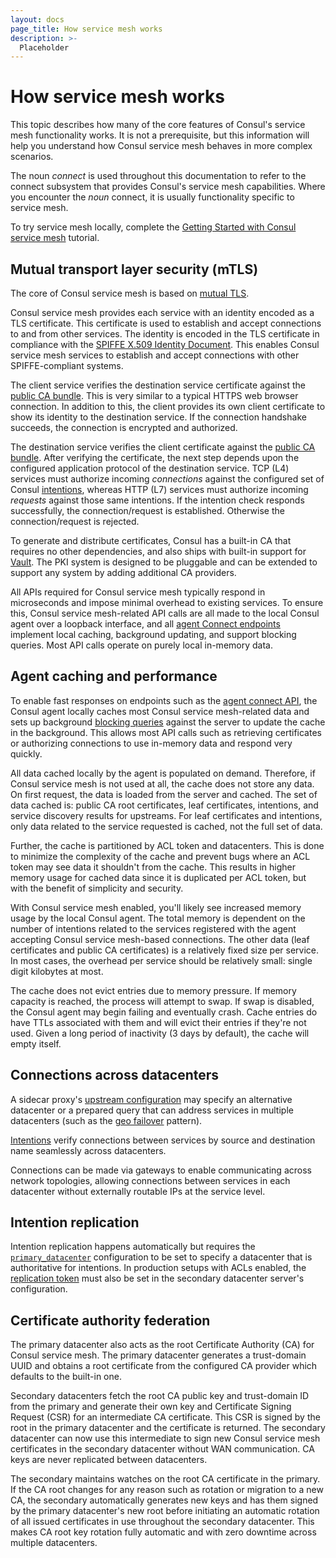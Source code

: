 ```yaml
---
layout: docs
page_title: How service mesh works
description: >-
  Placeholder
---
```


# How service mesh works

This topic describes how many of the core features of Consul's service mesh functionality works. It is not a prerequisite, but this information will help you understand how Consul service mesh behaves in more complex scenarios.

The noun _connect_ is used throughout this documentation to refer to the connect subsystem that provides Consul's service mesh capabilities. Where you encounter the _noun_ connect, it is usually functionality specific to service mesh.

To try service mesh locally, complete the [Getting Started with Consul service mesh](/consul/tutorials/kubernetes-deploy/service-mesh?utm_source=docs) tutorial.

## Mutual transport layer security (mTLS)

The core of Consul service mesh is based on [mutual TLS](https://en.wikipedia.org/wiki/Mutual_authentication).

Consul service mesh provides each service with an identity encoded as a TLS certificate. This certificate is used to establish and accept connections to and from other services. The identity is encoded in the TLS certificate in compliance with the [SPIFFE X.509 Identity Document](https://github.com/spiffe/spiffe/blob/master/standards/X509-SVID.md). This enables Consul service mesh services to establish and accept connections with other SPIFFE-compliant systems.

The client service verifies the destination service certificate against the [public CA bundle](/consul/api-docs/connect/ca#list-ca-root-certificates). This is very similar to a typical HTTPS web browser connection. In addition to this, the client provides its own client certificate to show its identity to the destination service. If the connection handshake succeeds, the connection is encrypted and authorized.

The destination service verifies the client certificate against the [public CA bundle](/consul/api-docs/connect/ca#list-ca-root-certificates). After verifying the certificate, the next step depends upon the configured application protocol of the destination service. TCP (L4) services must authorize incoming _connections_ against the configured set of Consul [intentions](/consul/docs/connect/intentions), whereas HTTP (L7) services must authorize incoming _requests_ against those same intentions. If the intention check responds successfully, the connection/request is established. Otherwise the connection/request is rejected.

To generate and distribute certificates, Consul has a built-in CA that requires no other dependencies, and also ships with built-in support for [Vault](/consul/docs/connect/ca/vault). The PKI system is designed to be pluggable and can be extended to support any system by adding additional CA providers.

All APIs required for Consul service mesh typically respond in microseconds and impose minimal overhead to existing services. To ensure this, Consul service mesh-related API calls are all made to the local Consul agent over a loopback interface, and all [agent Connect endpoints](/consul/api-docs/agent/connect) implement local caching, background updating, and support blocking queries. Most API calls operate on purely local in-memory data.

## Agent caching and performance

To enable fast responses on endpoints such as the [agent connect API](/consul/api-docs/agent/connect), the Consul agent locally caches most Consul service mesh-related data and sets up background [blocking queries](/consul/api-docs/features/blocking) against the server to update the cache in the background. This allows most API calls such as retrieving certificates or authorizing connections to use in-memory data and respond very quickly.

All data cached locally by the agent is populated on demand. Therefore, if Consul service mesh is not used at all, the cache does not store any data. On first request, the data is loaded from the server and cached. The set of data cached is: public CA root certificates, leaf certificates, intentions, and service discovery results for upstreams. For leaf certificates and intentions, only data related to the service requested is cached, not the full set of data.

Further, the cache is partitioned by ACL token and datacenters. This is done to minimize the complexity of the cache and prevent bugs where an ACL token may see data it shouldn't from the cache. This results in higher memory usage for cached data since it is duplicated per ACL token, but with the benefit of simplicity and security.

With Consul service mesh enabled, you'll likely see increased memory usage by the local Consul agent. The total memory is dependent on the number of intentions related to the services registered with the agent accepting Consul service mesh-based connections. The other data (leaf certificates and public CA certificates) is a relatively fixed size per service. In most cases, the overhead per service should be relatively small: single digit kilobytes at most.

The cache does not evict entries due to memory pressure. If memory capacity is reached, the process will attempt to swap. If swap is disabled, the Consul agent may begin failing and eventually crash. Cache entries do have TTLs associated with them and will evict their entries if they're not used. Given a long period of inactivity (3 days by default), the cache will empty itself.

## Connections across datacenters

A sidecar proxy's [upstream configuration](/consul/docs/connect/proxies/proxy-config-reference#upstream-configuration-reference) may specify an alternative datacenter or a prepared query that can address services in multiple datacenters (such as the [geo failover](/consul/tutorials/developer-discovery/automate-geo-failover) pattern).

[Intentions](/consul/docs/connect/intentions) verify connections between services by source and destination name seamlessly across datacenters.

Connections can be made via gateways to enable communicating across network topologies, allowing connections between services in each datacenter without externally routable IPs at the service level.

## Intention replication

Intention replication happens automatically but requires the [`primary_datacenter`](/consul/docs/reference/agent#primary_datacenter) configuration to be set to specify a datacenter that is authoritative for intentions. In production setups with ACLs enabled, the [replication token](/consul/docs/reference/agent#acl_tokens_replication) must also be set in the secondary datacenter server's configuration.

## Certificate authority federation

The primary datacenter also acts as the root Certificate Authority (CA) for Consul service mesh. The primary datacenter generates a trust-domain UUID and obtains a root certificate from the configured CA provider which defaults to the built-in one.

Secondary datacenters fetch the root CA public key and trust-domain ID from the primary and generate their own key and Certificate Signing Request (CSR) for an intermediate CA certificate. This CSR is signed by the root in the primary datacenter and the certificate is returned. The secondary datacenter can now use this intermediate to sign new Consul service mesh certificates in the secondary datacenter without WAN communication. CA keys are never replicated between datacenters.

The secondary maintains watches on the root CA certificate in the primary. If the CA root changes for any reason such as rotation or migration to a new CA, the secondary automatically generates new keys and has them signed by the primary datacenter's new root before initiating an automatic rotation of all issued certificates in use throughout the secondary datacenter. This makes CA root key rotation fully automatic and with zero downtime across multiple datacenters.
